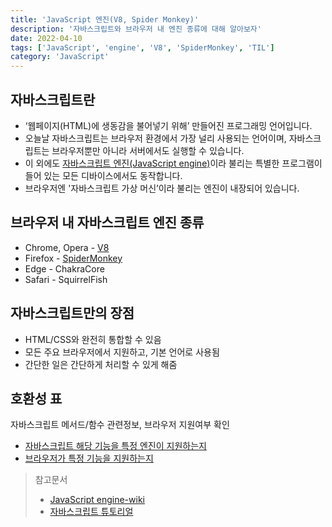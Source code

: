 ```yaml
---
title: 'JavaScript 엔진(V8, Spider Monkey)'
description: '자바스크립트와 브라우저 내 엔진 종류에 대해 알아보자'
date: 2022-04-10
tags: ['JavaScript', 'engine', 'V8', 'SpiderMonkey', 'TIL']
category: 'JavaScript'
---
```


## 자바스크립트란

- ‘웹페이지(HTML)에 생동감을 불어넣기 위해’ 만들어진 프로그래밍 언어입니다.
- 오늘날 자바스크립트는 브라우저 환경에서 가장 널리 사용되는 언어이며, 자바스크립트는 브라우저뿐만 아니라 서버에서도 실행할 수 있습니다.
- 이 외에도 [자바스크립트 엔진(JavaScript engine)](https://en.wikipedia.org/wiki/JavaScript_engine)이라 불리는 특별한 프로그램이 들어 있는 모든 디바이스에서도 동작합니다.
- 브라우저엔 '자바스크립트 가상 머신’이라 불리는 엔진이 내장되어 있습니다.

## 브라우저 내 자바스크립트 엔진 종류

- Chrome, Opera - [V8](<https://en.wikipedia.org/wiki/V8_(JavaScript_engine)>)
- Firefox - [SpiderMonkey](https://en.wikipedia.org/wiki/SpiderMonkey)
- Edge - ChakraCore
- Safari - SquirrelFish

## 자바스크립트만의 장점

- HTML/CSS와 완전히 통합할 수 있음
- 모든 주요 브라우저에서 지원하고, 기본 언어로 사용됨
- 간단한 일은 간단하게 처리할 수 있게 해줌

## 호환성 표

자바스크립트 메서드/함수 관련정보, 브라우저 지원여부 확인

- [자바스크립트 해당 기능을 특정 엔진이 지원하는지](https://kangax.github.io/compat-table/es6/)
- [브라우저가 특정 기능을 지원하는지](https://caniuse.com/)

> 참고문서
>
> - [JavaScript engine-wiki](https://en.wikipedia.org/wiki/JavaScript_engine)
> - [자바스크립트 튜토리얼](https://ko.javascript.info/intro)
